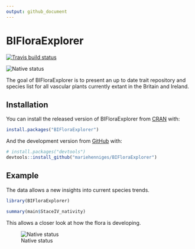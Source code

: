 ```yaml
---
output: github_document
---
```


<!-- README.md is generated from README.Rmd. Please edit that file -->

# BIFloraExplorer

<!-- badges: start -->
[![Travis build status](https://travis-ci.com/mariehenniges/BIFloraExplorer.svg?branch=master)](https://travis-ci.com/mariehenniges/BIFloraExplorer)

![Native status](images/sticker.png)
<!-- badges: end -->

The goal of BIFloraExplorer is to present an up to date trait repository and species list for all vascular plants currently extant in the Britain and Ireland.




## Installation

You can install the released version of BIFloraExplorer from [CRAN](https://CRAN.R-project.org) with:

``` r
install.packages("BIFloraExplorer")
```

And the development version from [GitHub](https://github.com/) with:

``` r
# install.packages("devtools")
devtools::install_github("mariehenniges/BIFloraExplorer")
```
## Example

The data allows a new insights into current species trends.

```r
library(BIFloraExplorer)

summary(main$StaceIV_nativity)


```

This allows a closer look at how the flora is developing.

![Native status](images/native_status.png)

